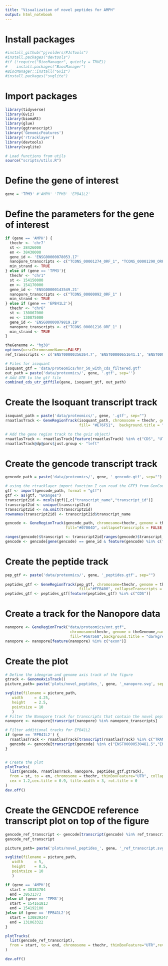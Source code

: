 ```yaml
---
title: "Visualization of novel peptides for AMPH"
output: html_notebook
---
```

# Install packages
```r
#install_github("pjvolders/PJsTools")
#install.packages("devtools")
#if (!require("BiocManager", quietly = TRUE))
#    install.packages("BiocManager")
#BiocManager::install("Gviz")
#install.packages("svglite")
```

# Import packages
```r
library(tidyverse)
library(Gviz)
library(biomaRt)
library(glue)
library(ggtranscript)
library('GenomicFeatures')
library('rtracklayer')
library(devtools)
library(svglite)

# Load functions from utils
source("scripts/utils.R") 
```

# Define the gene of interest
```r
gene = 'TPM3' #'AMPH' 'TPM3' 'EPB41L2'
```



# Define the parameters for the gene of interest
```r
if (gene == 'AMPH') {
  thechr <- 'chr7'
  st <- 38426000
  en <- 38430000
  gene_id <- 'ENSG00000078053.17'
  nanopore_transcripts <- c("TCONS_00001274_ORF_1", "TCONS_00001290_ORF_1" )
  min_strand <- TRUE
} else if (gene == 'TPM3'){
  thechr <- "chr1"
  st <- 154150000
  en <- 154170000
  gene_id <- 'ENSG00000143549.21'
  nanopore_transcripts <- c("TCONS_00000092_ORF_1" )
  min_strand <- TRUE
} else if (gene == 'EPB41L2'){
  thechr <- "chr6"
  st <- 130867000
  en <- 130875000
  gene_id <- 'ENSG00000079819.19'
  nanopore_transcripts <- c("TCONS_00001216_ORF_1" )
  min_strand <- TRUE
}

theGeneome <- "hg38"
options(ucscChromosomeNames=FALSE)
ref_transcripts <- c('ENST00000356264.7', 'ENST00000651641.1', 'ENST00000337057.8')
```


```r
# Files for isoquant
isoquant_gtf = 'data/proteomics/hnr_50_with_cds_filtered.gtf'
out_path = paste('data/proteomics/', gene, '.gtf', sep='')
# Add UTR to the gtf file
combined_cds_utr_gtffile(gene, isoquant_gtf, out_path)
```

# Create the Isoquant transcript track
```r
isoquant_path = paste('data/proteomics/', gene, '.gtf', sep="")
rnaatlasTrack <- GeneRegionTrack(isoquant_path, chromosome = thechr, genome = theGeneome, name = "PacBio", col="NA", 
                                 fill= "#E76F51",  background.title = "darkgrey", col="NA", transcriptAnnotation="transcript")

# Add the gene region track to the gviz object)
rnaatlasTrack <- rnaatlasTrack[feature(rnaatlasTrack) %in% c("CDS", "UTR")]
rnaatlasTrack@dp@pars$just.group <- "left"

```

# Create the gencode transcript track
```r
gencode_path = paste('data/proteomics/', gene, '_gencode.gtf', sep="")

# using the rtracklayer import function I can read the GFF3 from GenCode and create conversion table between gene id and gene symbol
gtf <- import(gencode_path, format = "gtf")
gtf <- as(gtf, "GRanges")
transcript2id <- mcols(gtf)[,c("transcript_name","transcript_id")]
transcript2id <- unique(transcript2id)
transcript2id <- na.omit(transcript2id)
rownames(transcript2id) <- transcript2id$transcript_name

gencode <- GeneRegionTrack(gencode_path, chromosome=thechr, genome = theGeneome,name = 'GENCODE', col="NA", 
                           fill="#07004D", collapseTranscripts = FALSE,  background.title = "darkgrey", showId = TRUE, transcriptAnnotation = "transcript", geneSymbol = TRUE)

ranges(gencode)$transcript <- transcript2id[ranges(gencode)$transcript, "transcript_id"]
gencode <- gencode[gene(gencode) == gene_id & feature(gencode) %in% c("CDS", "UTR")]
```

# Create the peptide track
```r
pep_gtf <- paste('data/proteomics/', gene, '_peptides.gtf', sep="")
  
peptides_gtf <- GeneRegionTrack(pep_gtf, chromosome=thechr, genome = theGeneome, name = 'Peptides', 
                                 fill="#FFB400", collapseTranscripts = FALSE,  background.title = "darkgrey", col="NA", transcriptAnnotation="transcript")
peptides_gtf <- peptides_gtf[feature(peptides_gtf) %in% c("CDS")]
```

# Create a track for the Nanopore data
```r
nanopore <- GeneRegionTrack("data/proteomics/ont.gtf", 
                             chromosome=thechr, genome = theGeneome,name = 'Nanopore', start=st, end=en,
                             fill="#567568",background.title = "darkgrey", col="NA", transcriptAnnotation="transcript")
nanopore <- nanopore[feature(nanopore) %in% c("exon")]
```

# Create the plot
```r

# Define the ideogram and genome axis track of the figure
gtrack <- GenomeAxisTrack()
picture_path= paste('plots/novel_peptides_', gene, '_nanopore.svg', sep='')

svglite(filename = picture_path,
   width     = 4.25,
   height    = 2.5,
   pointsize = 10
   )
# Filter the Nanopore track for transcripts that contain the novel peptides
nanopore <- nanopore[transcript(nanopore) %in% nanopore_transcripts]

# Filter additional tracks for EPB41L2
if (gene == 'EPB41L2') {
  rnaatlasTrack <- rnaatlasTrack[transcript(rnaatlasTrack) %in% c("TRANSCRIPT22463.CHR6.NNIC","TRANSCRIPT22489.CHR6.NIC","TRANSCRIPT22511.CHR6.NIC")]
  gencode <- gencode[transcript(gencode) %in% c("ENST00000530481.5","ENST00000337057.8","ENST00000628542.2","ENST00000530757.5","ENST00000368128.6","ENST00000527411.5", "ENST00000524581.5","ENST00000527659.5","ENST00000529208.5","ENST00000527017.6","ENST00000527423.5","ENST00000456097.6", "ENST00000525198.1")]
}


# Create the plot
plotTracks(
  list(gencode, rnaatlasTrack, nanopore, peptides_gtf,gtrack),
  from = st, to = en, chromosome = thechr, thinBoxFeature="UTR", collapse= TRUE, reverseStrand = min_strand,
  cex = 1.2,cex.title = 0.9, title.width = 3, rot.title = 0
)
dev.off()
```
# Create the GENCDOE reference transcript plot on top of the figure
```r
gencode_ref_transcript <- gencode[transcript(gencode) %in% ref_transcripts]
gencode_ref_transcript

picture_path= paste('plots/novel_peptides_', gene, '_ref_transcript.svg', sep='')

svglite(filename = picture_path,
   width     = 5,
   height    = 0.5,
   pointsize = 10
   )

if (gene == 'AMPH'){
  start = 38383704
  end = 38631373
}else if (gene == 'TPM3'){
  start = 154161813
  end = 154192100
}else if (gene == 'EPB41L2'){
  start = 130839347
  end = 131063322
}

plotTracks(
  list(gencode_ref_transcript),
  from = start, to = end, chromosome = thechr, thinBoxFeature="UTR",reverseStrand = TRUE
)

dev.off()
```


